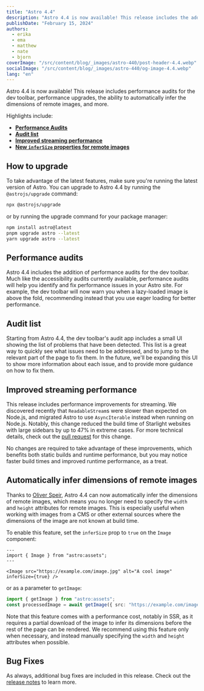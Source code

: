 ```yaml
---
title: "Astro 4.4"
description: "Astro 4.4 is now available! This release includes the addition of performance audits for the dev toolbar, performance upgrades, the ability to automatically infer the dimensions of remote images, and more."
publishDate: "February 15, 2024"
authors:
  - erika
  - ema
  - matthew
  - nate
  - bjorn
coverImage: "/src/content/blog/_images/astro-440/post-header-4.4.webp"
socialImage: "/src/content/blog/_images/astro-440/og-image-4.4.webp"
lang: "en"
---
```



Astro 4.4 is now available! This release includes performance audits for the dev toolbar, performance upgrades, the ability to automatically infer the dimensions of remote images, and more.

Highlights include:

- [**Performance Audits**](#performance-audits)
- [**Audit list**](#audit-list)
- [**Improved streaming performance**](#improved-streaming-performance)
- [**New `inferSize` properties for remote images**](#automatically-infer-dimensions-of-remote-images)


## How to upgrade

To take advantage of the latest features, make sure you're running the latest version of Astro. You can upgrade to Astro 4.4 by running the `@astrojs/upgrade` command:

```sh
npx @astrojs/upgrade
```

or by running the upgrade command for your package manager:

```sh
npm install astro@latest
pnpm upgrade astro --latest
yarn upgrade astro --latest
```

## Performance audits

Astro 4.4 includes the addition of performance audits for the dev toolbar. Much like the accessibility audits currently available, performance audits will help you identify and fix performance issues in your Astro site. For example, the dev toolbar will now warn you when a lazy-loaded image is above the fold, recommending instead that you use eager loading for better performance.

<BlogContentImage src={perfAuditImage} alt="Shows a tooltip telling the user to use loading='lazy' on an image below the fold." />

## Audit list

Starting from Astro 4.4, the dev toolbar's audit app includes a small UI showing the list of problems that have been detected. This list is a great way to quickly see what issues need to be addressed, and to jump to the relevant part of the page to fix them. In the future, we'll be expanding this UI to show more information about each issue, and to provide more guidance on how to fix them.

## Improved streaming performance

This release includes performance improvements for streaming. We discovered recently that `ReadableStream`s were slower than expected on Node.js, and migrated Astro to use `AsyncIterable` instead when running on Node.js. Notably, this change reduced the build time of Starlight websites with large sidebars by up to 47% in extreme cases. For more technical details, check out the [pull request](https://github.com/withastro/astro/pull/9614) for this change.

No changes are required to take advantage of these improvements, which benefits both static builds and runtime performance, but you may notice faster build times and improved runtime performance, as a treat.

## Automatically infer dimensions of remote images

Thanks to [Oliver Speir](https://github.com/OliverSpeir), Astro 4.4 can now automatically infer the dimensions of remote images, which means you no longer need to specify the `width` and `height` attributes for remote images. This is especially useful when working with images from a CMS or other external sources where the dimensions of the image are not known at build time.

To enable this feature, set the `inferSize` prop to `true` on the `Image` component:

```astro
---
import { Image } from "astro:assets";
---

<Image src="https://example.com/image.jpg" alt="A cool image" inferSize={true} />
```

or as a parameter to `getImage`:

```ts
import { getImage } from "astro:assets";
const processedImage = await getImage({ src: "https://example.com/image.jpg", inferSize: true });
```

Note that this feature comes with a performance cost, notably in SSR, as it requires a partial download of the image to infer its dimensions before the rest of the page can be rendered. We recommend using this feature only when necessary, and instead manually specifying the `width` and `height` attributes when possible.

## Bug Fixes

As always, additional bug fixes are included in this release. Check out the [release notes](https://github.com/withastro/astro/blob/refs/heads/main/packages/astro/CHANGELOG.md#440) to learn more.
